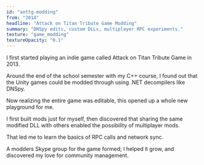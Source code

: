 ```yaml
---
id: "aottg-modding"
from: "2014"
headline: "Attack on Titan Tribute Game Modding"
summary: "DNSpy edits, custom DLLs, multiplayer RPC experiments."
texture: "game_modding"
textureOpacity: "0.1"
---
```

I first started playing an indie game called Attack on Titan Tribute Game in 2013.

Around the end of the school semester with my C++ course, I found out that the Unity games could be modded through using .NET decompilers like DNSpy.

Now realizing the entire game was editable, this opened up a whole new playground for me.

I first built mods just for myself, then discovered that sharing the same modified DLL with others enabled the possibility of multiplayer mods.  

That led me to learn the basics of RPC calls and network sync.  

A modders Skype group for the game formed; I helped it grow, and discovered my love for community management.